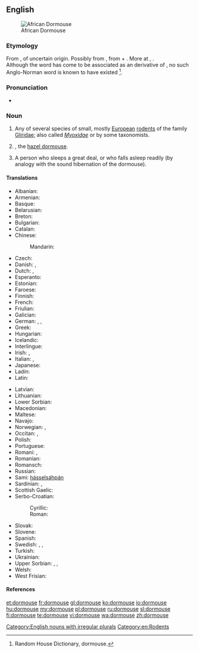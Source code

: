 ==English==
[[File:Graphiurus_spec_-murinus-1.jpg|thumb|African Dormouse]]

{{wikipedia}}

===Etymology===
From {{etyl|enm|en}} {{term|dormous|lang=enm}}, of uncertain origin. Possibly from {{term||dor-|lang=enm}}, from {{etyl|non|en}} {{term|dár||benumbed|lang=non}} + {{term|mous||mouse|lang=enm}}. More at {{l/en|doze}}, {{l/en|mouse}}. <br>Although the word has come to be associated as an {{etyl|xno|-}} derivative of  {{etyl|fro|-}} {{term|dormir||to sleep|lang=fro}}, no such Anglo-Norman word is known to have existed <ref>Random House Dictionary, dormouse.</ref>.

===Pronunciation===
* {{IPA|/ˈdɔːmaʊs/}}

===Noun===
{{en-noun|dormice}}

# Any of several species of small, mostly [[European]] [[rodent]]s of the family [[Gliridae]]; also called ''[[Myoxidae]]'' or ''{{taxlink|Muscardinidae|family}}'' by some taxonomists.
# {{context|UK}} {{taxlink|Muscardinus avellanarius|species}}, the [[hazel dormouse]].
# {{context|figuratively}} A person who sleeps a great deal, or who falls asleep readily (by analogy with the sound hibernation of the dormouse).

====Translations====
{{trans-top|rodent}}
* Albanian: {{t-|sq|gjumashi i majmë}}
* Armenian: {{t-|hy|քնամուկ|tr=k’namuk|sc=Armn}}
* Basque: {{t-|eu|muxar}}
* Belarusian: {{t-|be|соня-палчок|tr=sonja-palčok|sc=Cyrl}}
* Breton: {{t-|br|hunegan gris}}
* Bulgarian: {{t+|bg|сънливец|tr=sănlivec|sc=Cyrl}}
* Catalan: {{t-|ca|liró}}
* Chinese:
*: Mandarin: {{t|cmn|睡鼠|tr=shuìshǔ|sc=Hani}}
* Czech: {{t+|cs|plch}}
* Danish: {{t-|da|syvsover}}, {{t-|da|hasselmus}}
* Dutch: {{t-|nl|relmuis|f}}, {{t+|nl|hazelmuis|f}}
* Esperanto: {{t-|eo|gliro}}
* Estonian: {{t-|et|kunel}}
* Faroese: {{t-|fo|heslimús}}
* Finnish: {{t+|fi|unikeko}}
* French: {{t+|fr|loir|m}}
* Friulian: {{tø|fur|glîr}}
* Galician: {{t-|gl|leirón cincento}}
* German: {{t+|de|Bilch|m}}, {{t+|de|Schläfer|m}}, {{t+|de|Schlafmaus|f}}
* Greek: {{t-|el|δασομυωξός|m|sc=Grek}}
* Hungarian: {{t+|hu|pele}}
* Icelandic: {{t-|is|heslimús}}
* Interlingue: {{t-|ie|glire}}
* Irish: {{t-|ga|luch chodlamáin|f}}, {{t-|ga|dallóg fhéir|f}}
* Italian: {{t+|it|ghiro|m}}, {{t+|it|moscardino|m}}
* Japanese: {{t-|ja|ヤマネ|tr=yamane}}
* Ladin: {{tø|lld|ghiro}}
* Latin: {{t-|la|glis|m}}
{{trans-mid}}
* Latvian: {{t-|lv|susuris}}
* Lithuanian: {{t-|lt|miegapelė}}
* Lower Sorbian: {{tø|dsb|połsk}}
* Macedonian: {{t-|mk|полв|tr=polv|sc=Cyrl}}
* Maltese: {{t-|mt|ġurdien ta’ denbu pjuma}}
* Navajo: {{tø|nv|yéigo ałhoshii}}
* Norwegian: {{t-|no|syvsover}}, {{t-|no|sovemus}}
* Occitan: {{t+|oc|missara}}, {{t-|oc|greule}}
* Polish: {{t-|pl|popielica|f}}
* Portuguese: {{t+|pt|arganaz|m}}
* Romani: {{tø|rom|xurtso|m}}, {{tø|rom|xurtsaika|f}}
* Romanian: {{t-|ro|șoarece de pădure}}
* Romansch: {{t-|rm|durmigliet}}
* Russian: {{t+|ru|соня|f|tr=sónja|sc=Cyrl}}
* Sami: [[hásselsáhpán]]
* Sardinian: {{t-|sc|topi de venadroxu}}, {{t-|sc|medrona de tzirva}}
* Scottish Gaelic: {{t-|gd|dallag|f}}
* Serbo-Croatian:
*: Cyrillic: {{t-|sh|пух|m|tr=puh|sc=Cyrl}}
*: Roman: {{t-|sh|puh|m}}
* Slovak: {{t-|sk|plch}}
* Slovene: {{t+|sl|polh|m}}
* Spanish: {{t+|es|lirón|m}}
* Swedish: {{t+|sv|sjusovare}}, {{t-|sv|sovmöss}}, {{t+|sv|hasselmus}}
* Turkish: {{t+|tr|kakırca}}
* Ukrainian: {{t-|uk|соня|f|tr=sonja|sc=Cyrl}}
* Upper Sorbian: {{t-|hsb|lěsna myška|f}}, {{t-|hsb|połch|m}}, {{t-|hsb|połšk|m}}
* Welsh: {{t-|cy|pathew}}
* West Frisian: {{t-|fy|sânslieper}}
{{trans-bottom}}

====References====
<references/>

[[Category:English nouns with irregular plurals]]
[[Category:en:Rodents]]

[[et:dormouse]]
[[fr:dormouse]]
[[gl:dormouse]]
[[ko:dormouse]]
[[io:dormouse]]
[[hu:dormouse]]
[[my:dormouse]]
[[pl:dormouse]]
[[ru:dormouse]]
[[sl:dormouse]]
[[fi:dormouse]]
[[te:dormouse]]
[[vi:dormouse]]
[[wa:dormouse]]
[[zh:dormouse]]